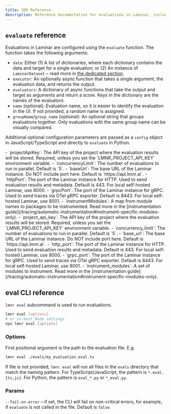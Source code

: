 ```yaml
---
title: SDK Reference
description: Reference documentation for evaluations in Laminar, including the evaluate function and CLI options.
---
```


## `evaluate` reference

Evaluations in Laminar are configured using the `evaluate` function. The function takes the following arguments:
- `data`: Either (1) A list of dictionaries, where each dictionary contains the data and target for a single evaluation; or
(2) An instance of `LaminarDataset` – read more in [the dedicated section](/evaluations/configuration#using-a-laminar-dataset-for-evaluations).
- `executor`: An optionally async function that takes a single argument, the evaluation data, and returns the output.
- `evaluators`: A dictionary of async functions that take the output and target as arguments and return a score. Keys in the dictionary are the names of the evaluators.
- `name` (optional): Evaluation name, so it is easier to identify the evaluation in the UI. If not provided, a random name is assigned.
- `groupName`/`group_name` (optional): An optional string that groups evaluations together. Only evaluations with the same group name can be visually compared.

Additional optional configuration parameters are passed as a `config` object in JavaScript/TypeScript and directly to `evaluate` in Python.

<Tabs>
<Tab title="JavaScript/TypeScript">
- `projectApiKey`: The API key of the project where the evaluation results will be stored.
Required, unless you set the `LMNR_PROJECT_API_KEY` environment variable.
- `concurrencyLimit`: The number of evaluations to run in parallel. Default is `5`.
- `baseUrl`: The base URL of the Laminar instance. Do NOT include port here. Default is `https://api.lmnr.ai`.
- `httpPort`: The port of the Laminar instance for HTTP. Used to send evaluation results and metadata.
Default is 443. For local self-hosted Laminar, use 8000.
- `grpcPort`: The port of the Laminar instance for gRPC. Used to send traces via OTel gRPC exporter.
Default is 8443. For local self-hosted Laminar, use 8001.
- `instrumentModules`: A map from module names to packages to be instrumented.
Read more in the [instrumentation guide](/tracing/automatic-instrumentation#instrument-specific-modules-only).
</Tab>
<Tab title="Python">
- `project_api_key`: The API key of the project where the evaluation results will be stored.
Required, unless you set the `LMNR_PROJECT_API_KEY` environment variable.
- `concurrency_limit`: The number of evaluations to run in parallel. Default is `5`.
- `base_url`: The base URL of the Laminar instance. Do NOT include port here. Default is `https://api.lmnr.ai`.
- `http_port`: The port of the Laminar instance for HTTP. Used to send evaluation results and metadata.
Default is 443. For local self-hosted Laminar, use 8000.
- `grpc_port`: The port of the Laminar instance for gRPC. Used to send traces via OTel gRPC exporter.
Default is 8443. For local self-hosted Laminar, use 8001.
- `instrument_modules`: A set of modules to instrument.
Read more in the [instrumentation guide](/tracing/automatic-instrumentation#instrument-specific-modules-only).
</Tab>
</Tabs>

## eval CLI reference

`lmnr eval` subcommand is used to run evaluations.

```bash
lmnr eval [options]
# or in most Node settings
npx lmnr eval [options]
```

### Options

First positional argument is the path to the evaluation file. E.g.

```bash
lmnr eval ./evals/my_evaluation.eval.ts
```

If file is not provided, `lmnr eval` will run all files in the `evals` directory that match the naming pattern.
For TypeScript/JavaScript, the pattern is `*.eval.{ts,js}`. For Python, the pattern is `eval_*.py` or `*_eval.py`.

### Params

`--fail-on-error` – if set, the CLI will fail on non-critical errors, for example, if `evaluate` is not called in the file. Default is `false`.
